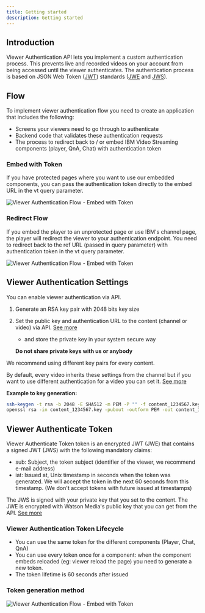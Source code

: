 ```yaml
---
title: Getting started
description: Getting started
---
```


## Introduction

Viewer Authentication API lets you implement a custom authentication process. This prevents live and recorded videos on your account from being accessed until the viewer authenticates. 
The authentication process is based on JSON Web Token ([JWT](https://datatracker.ietf.org/doc/html/rfc7519)) standards ([JWE](https://datatracker.ietf.org/doc/html/rfc7516) and [JWS](https://datatracker.ietf.org/doc/html/rfc7515)).

## Flow

To implement viewer authentication flow you need to create an application that includes the following:

* Screens your viewers need to go through to authenticate
* Backend code that validates these authentication requests
* The process to redirect back to / or embed IBM Video Streaming components (player, QnA, Chat) with authentication token

### Embed with Token

If you have protected pages where you want to use our embedded components, you can pass the authentication token directly to the embed URL in the vt query parameter.

<Row className="image-card-group">
  <Column noGutterSm>

![Viewer Authentication Flow - Embed with Token](/static-content/viewer-auth-embed-with-token@2x.png)

</Column>
</Row>

### Redirect Flow

If you embed the player to an unprotected page or use IBM's channel page, the player will redirect the viewer to your authentication endpoint. You need to redirect back to the ref URL (passed in query parameter) with authentication token in the vt query parameter.

<Row className="image-card-group">
  <Column noGutterSm>

![Viewer Authentication Flow - Embed with Token](/static-content/viewer-auth-redirect-flow@2x.png)

</Column>
</Row>

## Viewer Authentication Settings

You can enable viewer authentication via API.

1. Generate an RSA key pair with 2048 bits key size
1. Set the public key and authentication URL to the content (channel or video) via API. [See more](/viewer-authentication-api-v2-settings-api#set-viewer-authentication-parameters-for-a-channel)
    * and store the private key in your system secure way

    <InlineNotification kind="warning">

    **Do not share private keys with us or anybody**

    </InlineNotification>

We recommend using different key pairs for every content.

By default, every video inherits these settings from the channel but if you want to use different authentication for a video you can set it. [See more](/viewer-authentication-api-v2-settings-api#set-viewer-authentication-for-a-video)

**Example to key generation:**
```bash
ssh-keygen -t rsa -b 2048 -E SHA512 -m PEM -P "" -f content_1234567.key
openssl rsa -in content_1234567.key -pubout -outform PEM -out content_1234567.key.pub
```

## Viewer Authenticate Token

Viewer Authenticate Token token is an encrypted JWT (JWE) that contains a signed JWT (JWS) with the following mandatory claims:

* sub: Subject, the token subject (identifier of the viewer, we recommend e-mail address)
* iat: Issued at, Unix timestamp in seconds when the token was generated. We will accept the token in the next 60 seconds from this timestamp. (We don't accept tokens with future issued at timestamps)

The JWS is signed with your private key that you set to the content. The JWE is encrypted with Watson Media's public key that you can get from the API. [See more](/viewer-authentication-api-v2-settings-api#get-ibm-video-streaming-public-key)

### Viewer Authentication Token Lifecycle

* You can use the same token for the different components (Player, Chat, QnA)
* You can use every token once for a component: when the component embeds reloaded (eg: viewer reload the page) you need to generate a new token.
* The token lifetime is 60 seconds after issued

### Token generation method

<Row className="image-card-group">
<Column colMd={12} colLg={10} colXl={8} colMax={8} noGutterSm>

![Viewer Authentication Flow - Embed with Token](/static-content/viewer-auth-token-generation@2x.png)

</Column>
</Row>
